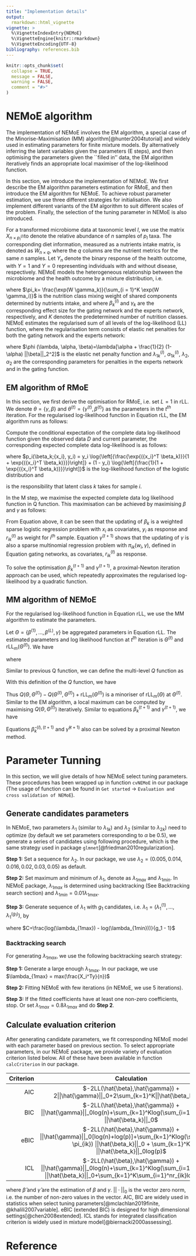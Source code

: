 ---
title: "Implementation details"
output: 
  rmarkdown::html_vignette
vignette: >
  %\VignetteIndexEntry{NEMoE}
  %\VignetteEngine{knitr::rmarkdown}
  %\VignetteEncoding{UTF-8}
bibliography: references.bib
---

```{r, include = FALSE}
knitr::opts_chunk$set(
  collapse = TRUE,
  message = FALSE,
  warning = FALSE,
  comment = "#>"
)
```

# NEMoE algorithm

The implementation of NEMoE involves the EM algorithm, a special case of the Minorise-Maximisation (MM) algorithm[@hunter2004tutorial] and widely used in estimating parameters for finite mixture models. By alternatively inferring the latent variables given the parameters (E steps), and then optimising the parameters given the ``filled in'' data, the EM algorithm iteratively finds an appropriate local maximiser of the log-likelihood function.

In this section, we introduce the implementation of NEMoE. We first describe the EM algorithm parameters estimation for RMoE, and then introduce the EM algorithm for NEMoE. To achieve robust parameter estimation, we use three different strategies for initialisation. We also implement different variants of the EM algorithm to suit different scales of the problem. Finally, the selection of the tuning parameter in NEMoE is also introduced.  

For a transformed microbiome data at taxonomic level $l$, we use the matrix $X_{n \times p_l^{(l)}}$to denote the relative abundance of $n$ samples of $p_l$ taxa. The corresponding diet information, measured as a nutrients intake matrix, is denoted as $W_{n \times q}$, where the $q$ columns are the nutrient metrics for the same $n$ samples. Let $Y_n$ denote the binary response of the health outcome, with $Y=1$ and $Y=0$ representing individuals with and without disease, respectively. NEMoE models the heterogeneous relationship between the microbiome and the health outcome by a mixture distribution, i.e.

\begin{equation}\label{gating}
    \operatorname{P}_l(Y=1|X^{(l)},W)=\sum_{k=1}^K \pi_k \frac{\exp(X^{(l)} \beta_k^{(l)})}{1 + \exp(X^{(l)} \beta_k^{(l)})},
\end{equation}
where $\pi_k= \frac{\exp(W \gamma_k)}{\sum_{i = 1}^K \exp(W \gamma_i)}$ is the nutrition class mixing weight of shared components determined by nutrients intake, and where $\beta_k^{(l)}$ and $\gamma_k$ are the corresponding effect size for the gating network and the experts network, respectively, and $K$ denotes the predetermined number of nutrition classes. 
NEMoE estimates the regularised sum of all levels of the log-likelihood (LL) function, where the regularisation term consists of elastic net penalties for both the gating network and the experts network:
\begin{equation}\label{LL}
    \operatorname{rLL}=\sum_{l=1}^L\sum_{k=1}^K\{\sum_{i=1}^n \operatorname{log}[P(Y_i|X_i^{(l)}, W_i)] - \phi(\lambda_{1k}^{(l)},\alpha_{1k}^{(l)}, \beta_k^{(l)} \} - \phi(\lambda_2, \alpha_2, \gamma), 
\end{equation}
	
where $\phi (\lambda, \alpha, \beta)=\lambda[\alpha + \frac{1}{2} (1- \alpha) ||\beta||_2^2]$ is the elastic net penalty function and $\lambda_{1k}^{(l)}$, $\alpha_{1k}^{(l)}$, $\lambda_2$, $\alpha_2$ are the corresponding parameters for penalties in the experts network and in the gating function.

## EM algorithm of RMoE

In this section, we first derive the optimisation for RMoE, i.e. set $L=1$ in rLL. We denote ${\theta}=\left\{ {\gamma},{\beta}\right\}$ and ${\theta}^{(t)}=\left\{ {\gamma}^{(t)},{\beta}^{(t)} \right\}$ as the parameters in the $t^{th}$ iteration. For the regularised log-likelihood function in Equation rLL, the EM algorithm runs as follows:

\textit{E-step:} Compute the conditional expectation of the complete data log-likelihood function given the observed data $D$ and current parameter, the corresponding expected complete data log-likelihood is as follows:  

\begin{equation} \label{Q}
\begin{aligned}
    Q({\theta}, {\theta^{(t)}}) & = \mathbb{E}[PL(\theta)|D;\theta^{(t)}] \\
    & = \sum_{i=1}^n \sum_{k=1} ^K r_{i k}^{(t)}[\log{\pi_{ik}({w_i},{\gamma})} + p_i(\beta_k;{x_i}, y_i)] \\
    & - \sum_{k=1}^{K} \lambda_{1k} \left[ \alpha_{1k} |\beta_k|+ \frac{1}{2} (1-\alpha_{1k})||\beta_k||_2^2 \right] - \lambda_2\left[ \alpha_2 |{\gamma}| + \frac{1}{2}(1 - \alpha_2) ||\gamma||_2^2 \right],
\end{aligned}
\end{equation}

\noindent
where $p_i(\beta_k;{x_i}, y_i) = y_i \log{\left[{\frac{\exp{({x_i}^T \beta_k)}}{1 + \exp{({x_i}^T \beta_k)}}}\right]} + (1 - y_i) \log{\left[{\frac{1}{1 + \exp{({x_i}^T \beta_k)}}}\right]}$ is the log-likelihood function of the logistic distribution and 

\begin{equation} \label{prop}
\begin{aligned}
r_{ik}^{(t)} = \frac{\pi_{ik}({w_i},{\gamma}^{(t)}) p_i(\beta_k^{(t)};{x_i}, y_i)}{\sum_{k=1}^K \pi_{ik}({w_i},{\gamma}^{(t)}) p_i(\beta_k ^{(t)};{x_i}, y_i)}
\end{aligned}
\end{equation}

\noindent
is the responsibility that latent class $k$ takes for sample $i$. 

\textit{M-step:} In the M step, we maximise the expected complete data log likelihood function in Q function. This maximisation can be achieved by maximising ${\beta}$ and ${\gamma}$ as follows:


\begin{align}
    \beta_k^{(t+1)} & = \operatorname{argmax}_{\beta_k \in \mathbb{R}^p} \sum_{i=1}^n r_{ik}^{(t)} p_i(\beta_k;{x_i}, y_i) - \lambda_{1k} \left[ \alpha_{1k} |\beta_k|+ \frac{1}{2} (1-\alpha_{1k})||\beta_k||_2^2 \right],  \label{beta_up} \\
    {\gamma}^{(t+1)} & =  \operatorname{argmax}_{\gamma \in \mathbb{R}^q} \sum_{k=1}^K \sum_{i=1}^n r_{ik}^{(t)}\operatorname{log} \pi_{ik}({w_i},{\gamma}) -  \lambda_2\left[ \alpha_2 |{\gamma}| + \frac{1}{2}(1 - \alpha_2) ||\gamma||_2^2 \right]. \label{gamma_up} 
\end{align}

From Equation above, it can be seen that the updating of $\beta_k$ is a weighted sparse logistic regression problem with ${x_i}$ as covariates, $y_i$ as response and  $r_{ik}^{(t)}$ as weight for $i^{th}$ sample. Equation ${\gamma}^{(t+1)}$ shows that the updating of ${\gamma}$ is also a sparse multinomial regression problem with $\pi_{ik}({w_i},{\gamma})$, defined in Equation gating networks, as covariates, $r_{ik}^{(t)}$ as response.

To solve the optimisation $\beta_k^{(t+1)}$ and ${\gamma}^{(t+1)}$, a proximal-Newton iteration approach can be used, which repeatedly approximates the regularised log-likelihood by a quadratic function. 

## MM algorithm of NEMoE

For the regularised log-likelihood function in Equation rLL, we use the MM algorithm to estimate the parameters.

Let $\Theta = \left\{ {\beta}^{(1)}, \ldots, {\beta}^{(L)}, {\gamma}  \right\}$ be aggregated parameters in Equation rLL. The estimated parameters and log likelihood function at $t^{th}$ iteration is $\Theta^{(t)}$ and ${\operatorname{rLL}}_m(\Theta^{(t)})$. We have 
\begin{equation}\label{LL_m}
    \begin{aligned}
        {\operatorname{rLL}}_m(\Theta) - {\operatorname{rLL}}_m(\Theta^{(t)}) \geq & \sum_{l=1}^L \sum_{i=1}^n \sum_{k=1} ^K r_{i k}^{(l),(t)}[\log{\pi_{ik}({w_i},{\gamma})} + p_i(\beta_k^{(l)};{x_i}, y_i)] \\
        & - \sum_{l=1}^L \sum_{i=1}^n \sum_{k=1} ^K r_{i k}^{(l),(t)}[\log{\pi_{ik}({w_i},{\gamma}^{(t)})} + p_i(\beta_k^{(l),(t)};{x_i}, y_i)],
    \end{aligned}
\end{equation}

\noindent
where 
\begin{equation} \label{prop_m}
\begin{aligned}
r_{ik}^{(l),(t)} = \frac{\pi_{ik}({w_i},{\gamma}^{(t)}) p_i(\beta_k^{(l),(t)};{x_i}^{(l)}, y_i)}{\sum_{k=1}^K \pi_{ik}({w_i},{\gamma}^{(t)}) p_i(\beta_k ^{(l),(t)};{x_i}^{(l)}, y_i)}.
\end{aligned}
\end{equation}

Similar to previous Q function, we can define the multi-level $Q$ function as

\begin{equation}\label{Q_m}
    \begin{aligned}
        Q(\Theta,\Theta^{(t)})& = \sum_{l=1}^L \sum_{i=1}^n \sum_{k=1} ^K r_{i k}^{(l),(t)}[\log{\pi_{ik}({w_i},{\gamma})} + p_i(\beta_k^{(l)};{x_i}^{(l)}, y_i)] \\
    & - \sum_{l=1}^L\sum_{k=1}^{K} \lambda_{1k}^{(l)} \left[ \alpha_{1k}^{(l)} |\beta_k^{(l)}|+ \frac{1}{2} (1-\alpha_{1k}^{(l)})||\beta_k^{(l)}||_2^2 \right]  \\
    & - \lambda_2\left[ \alpha_2 |{\gamma}| + \frac{1}{2}(1 - \alpha_2) ||\gamma||_2^2 \right].
    \end{aligned}
\end{equation}

With this definition of the $Q$ function, we have

\begin{equation}
    {\operatorname{rLL}}_m(\Theta) - {\operatorname{rLL}}_m(\Theta^{(t)}) \geq Q(\Theta, \Theta^{(t)}) - Q(\Theta^{(t)}, \Theta^{(t)}).
\end{equation}

Thus $Q(\Theta, \Theta^{(t)}) - Q(\Theta^{(t)}, \Theta^{(t)}) + \operatorname{rLL}_m(\Theta^{(t)})$ is a minoriser of $\operatorname{rLL}_m(\Theta)$ at $\Theta^{(t)}$. Similar to the EM algorithm, a local maximum can be computed by maximising $Q(\Theta,\Theta^{(t)})$ iteratively. Similar to equations $\beta_k^{(t+1)}$ and ${\gamma}^{(t+1)}$, we have

\begin{align}
    \hat{\beta}_k^{(l),(t+1)} & = \operatorname{argmax}_{\beta_k^{(l)} \in \mathbb{R}^{p_l}} \sum_{i=1}^n r_{ik}^{(l),(t)} p_i(\beta_k^{(l)};{x_i}^{(l)}, y_i) - \lambda_{1k}^{(l)} \left[ \alpha_{1k}^{(l)} |\beta_k^{(l)}|+ \frac{1}{2} (1-\alpha_{1k}^{(l)})||\beta_k^{(l)}||_2^2 \right],  \label{beta_up_m} \\
    {\hat{\gamma}}^{(t+1)} & =  \operatorname{argmax}_{\gamma \in \mathbb{R}^q} \sum_{l=1}^L \sum_{k=1}^K \sum_{i=1}^n r_{ik}^{(l),(t)}\operatorname{log} \pi_{ik}({w_i},{\gamma}) -  \lambda_2\left[ \alpha_2 |{\gamma}| + \frac{1}{2}(1 - \alpha_2) ||\gamma||_2^2 \right]. \label{gamma_up_m} 
\end{align}

Equations $\hat{\beta}_k^{(l),(t+1)}$ and ${\hat{\gamma}}^{(t+1)}$ also can be solved by a proximal Newton method. 

# Parameter Tunning

In this section, we will give details of how NEMoE select tuning parameters. These procedures has been wrapped up in function ``cvNEMoE`` in our package (The usage of function can be found in ``Get started`` -> ``Evaluation and cross validation of NEMoE``).

## Generate candidates parameters

In NEMoE, two parameters $\lambda_1$ (similar to $\lambda_{1k}$) and $\lambda_2$ (similar to $\lambda_{2k}$) need to optimize (by default we set parameters corresponding to $\alpha$ be 0.5), we generate a series of candidates using following procedure, which is the same strategy used in package ``glmnet``[@friedman2010regularization].

**Step 1:** Set a sequence for $\lambda_2$. In our package, we use $\lambda_2=(0.005, 0.014, 0.016, 0.02, 0.03, 0.05)$ as default.

**Step 2:** Set maximum and minimum of $\lambda_1$, denote as $\lambda_{1max}$ and $\lambda_{1min}$. In NEMoE package, $\lambda_{1max}$ is determined using backtracking (See Backtracking search section) and $\lambda_{1min} = 0.01\lambda_{1max}$. 

**Step 3:** Generate sequence of $\lambda_1$ with $g_1$ candidates, i.e. $\lambda_1=(\lambda_1^{(1)}, \ldots, \lambda_1^{(g_1)})$, by

\begin{equation}
\lambda_1^{(i)} = \lambda_{1min}exp\{ (i-1) C\}, \quad i=1,\ldots,g_1
\end{equation}

where $C=\frac{log(\lambda_{1max}) - log(\lambda_{1min}))}{g_1 - 1}$

### Backtracking search

For generating $\lambda_{1max}$, we use the following backtracking search strategy:

**Step 1:** Generate a large enough $\lambda_{1max}$. In our package, we use $\lambda_{1max} = max(\frac{X_i^Ty}{n})$

**Step 2:** Fitting NEMoE with few iterations (in NEMoE, we use 5 iterations).

**Step 3:** If the fitted coefficients have at least one non-zero coefficients, stop. Or set $\lambda_{1max} = 0.8\lambda_{1max}$ and do **Step 2**.

## Calculate evaluation criterion

After generating candidate parameters, we fit corresponding NEMoE model with each parameter based on previous section. To select appropriate parameters, in our NEMoE package, we provide variety of evaluation criterion listed below. All of these have been available in function ``calcCriterion`` in our package. 


  Criterion     Calculation
 -------    ---------------------------------------------------------------------------------------------
  AIC         $-2LL(\hat{\beta},\hat{\gamma}) + 2||\hat{\gamma}||_0+2\sum_{k=1}^K||\hat{\beta_k}||_0$
  BIC         $-2LL(\hat{\beta},\hat{\gamma}) + ||\hat{\gamma}||_0log(n)+\sum_{k=1}^Klog(\sum_{i=1}^n \pi_{ik}) ||\hat{\beta_k}||_0$
  eBIC        $-2LL(\hat{\beta},\hat{\gamma}) + ||\hat{\gamma}||_0[log(n)+log(p)]+\sum_{k=1}^Klog(\sum_{i=1}^n \pi_{ik}) ||\hat{\beta_k}||_0 + \sum_{k=1}^K ||\hat{\beta_k}||_0log(p)$
  ICL         $-2LL(\hat{\beta},\hat{\gamma}) + ||\hat{\gamma}||_0log(n)+\sum_{k=1}^Klog(\sum_{i=1}^n \pi_{ik}) ||\hat{\beta_k}||_0+\sum_{k=1}^K\sum_{i=1}^nr_{ik}log(r_{ik})$  
  -------    ---------------------------------------------------------------------------------------------
where $\hat{\beta}$ and $\hat{\gamma}$ are the estimation of $\beta$ and $\gamma$. $||\cdot||_0$ is the vector zero norm, i.e. the number of non-zero values in the vector. AIC, BIC are widely used in statistics when select tuning parameters[@mclachlan2019finite, @khalili2007variable]. eBIC (extended BIC) is designed for high dimensional settings[@chen2008extended]. ICL stands for integrated classification criterion is widely used in mixture model[@biernacki2000assessing]. 

# Reference
